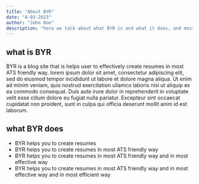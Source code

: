```yaml
---
title: "About BYR"
date: "4-03-2023"
author: "John Doe"
description: "here we talk about what BYR is and what it does, and most important how it can help you"
---
```


## what is BYR

BYR is a blog site that is helps user to effectively create resumes in most ATS friendly way.
lorem ipsum dolor sit amet, consectetur adipiscing elit, sed do eiusmod tempor incididunt ut labore et dolore magna aliqua. Ut enim ad minim veniam, quis nostrud exercitation ullamco laboris nisi ut aliquip ex ea commodo consequat. Duis aute irure dolor in reprehenderit in voluptate velit esse cillum dolore eu fugiat nulla pariatur. Excepteur sint occaecat cupidatat non proident, sunt in culpa qui officia deserunt mollit anim id est laborum.

## what BYR does

- BYR helps you to create resumes
- BYR helps you to create resumes in most ATS friendly way
- BYR helps you to create resumes in most ATS friendly way and in most effective way
- BYR helps you to create resumes in most ATS friendly way and in most effective way and in most efficient way